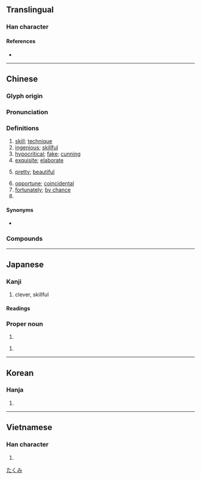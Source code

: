 {{character info/new}}
==Translingual==

===Han character===
{{Han char|rn=48|rad=工|as=02|sn=5|four=11127|canj=MMVS|ids=⿰工丂}}

====References====
* {{Han ref|kx=0325.090|dkj=08721|dj=0628.010|hdz=10412.010|uh=5DE7|ud=24039|bh=A5A9|bd=42409}}

----

==Chinese==
{{zh-forms}}

===Glyph origin===
{{Han etym}}

===Pronunciation===
{{zh-pron
|m=qiǎo
|c=haau2,kiu2
|c_note=haau2 - literary; kiu2 - vernacular variant (“skillful; opportune”, also written as {{zh-l|*竅}})
|h=pfs=kháu/khiáu
|mn=khá/khiáu/kháu
|mn_note=khá - vernacular (“rare but exquisite; fake; cunning”); khiáu - vernacular (“ingenious; cunning; skillful; pretty”); kháu - literary
|mn-t=
|w=2qiau
|mc=y
|oc=y
|ma=Zh-qiao.ogg
|cat=n,a,adv,pn
}}

===Definitions===
{{zh-hanzi}}

# [[skill]]; [[technique]]
# [[ingenious]]; [[skillful]]
# [[hypocritical]]; [[fake]]; [[cunning]]
# [[exquisite]]; [[elaborate]]
# {{lb|zh|Xiamen|Zhangzhou|_|Min Nan}} [[pretty]]; [[beautiful]]
# [[opportune]]; [[coincidental]]
# [[fortunately]]; [[by chance]]
# {{surname|lang=zh}}

====Synonyms====
* {{qualifier|Mandarin}} {{zh-l|聰明}}

===Compounds===
{{zh-der|技巧|巧克力|使巧兒|巧發奇中|大巧若拙|巧辯|嘴尖舌巧|巧言善色|剛巧|恰巧|丟巧針|可巧|巧不可階|取巧|慧心巧手|巧手|嬝娜纖巧|巧佞|慧心巧思|不巧|乖巧|巧丸|巧說|心靈手巧|巧拙|巧工|巧言如簧|巧固球|巧夕|巧事|來得巧|巧計|乞巧|弄巧成拙|弄巧反拙|巧笑|因難見巧|巧遇|巧諛|巧語花言|巧話|巧詐|巧言舌辯|巧言令色|巧言|巧藝|巧若生成|巧舌|巧笑倩兮|巧立名目|巧當兒|巧果|巧曆|巧故|巧思|巧婦|巧奪天工|巧嘴|巧同造化|巧合|巧取豪奪|巧取|巧勁兒|巧偷豪奪|巧作|巧了|巧主兒|工巧|小巧|奇巧|小巧玲瓏|巧妙|巧言利口|天緣湊巧|偏巧|巧匠|奸巧|奇技淫巧|天緣巧合|巧宦|偷巧|因緣巧合|嘗巧|善巧便佞|巧言如流|堅巧|七巧板|佻巧|投機取巧|百巧千窮|甘言巧辭|正巧|新巧|碰巧|熟能生巧|窮妙極巧|機巧|窮工極巧|湊巧|百巧成窮|祈巧|深文巧劾|深文巧詆|機緣巧合|智巧|淫巧|機緣湊巧|舞文巧法|細巧|齊巧|纖巧|辭巧理拙|鬥巧|輕巧|花貓巧嘴|繆巧|綿密小巧|靈巧|鬥巧爭奇|趕巧|舞文巧詆|精巧|討巧|豪奪巧取|花言巧語|能工巧匠}}

----

==Japanese==

===Kanji===
{{ja-kanji|grade=c|rs=工02}}

# clever, skillful

====Readings====
{{ja-readings
|goon=きょう
|kanon=こう<かう
|kun=うま-い, たく-み, たく-む, さとい
}}

===Proper noun===
{{ja-pos|proper|たくみ}}

# {{given name|male|lang=ja}}

{{ja-pos|proper|こう|hhira=かう}}

# {{given name|male|lang=ja}}

[[Category:Japanese male given names|たくみ]]

----

==Korean==

===Hanja===
{{ko-hanja|hangeul=교|rv=gyo|mr=kyo}}

# {{defn|lang=ko|sort=工02}}

----

==Vietnamese==

===Han character===
{{vi-hantu|[[xảo]]|rs=工02}}

# {{defn|lang=vi|sort=工02}}